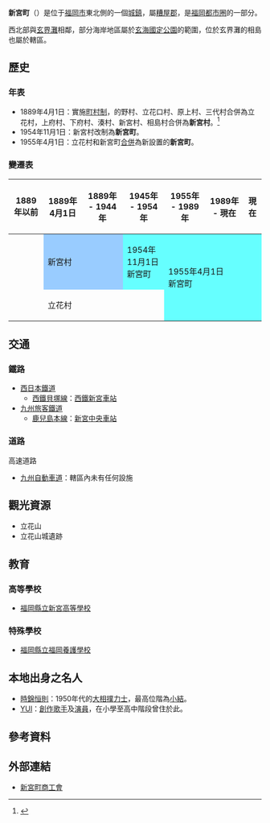 {{日本町村
| 自治體名=新宮
| 町村=町
| 圖像=[[File:Ainosima_Kitazuka_Kofun.jpg|240px]]
| 圖像說明=[[相島北塚古墳|相島北塚古墳]]
| 町村章=[[File:Shingu_Fukuoka_chapter.JPG|100px]]
| 町村章說明=新宮町章
| 日文原名=新宮町
| 平假名=しんぐうまち
| 羅馬字拼音=Shingū-machi
| 都道府縣=福岡縣
| 支廳=
| 郡=糟屋郡
| 編號=40345-8
| 面積=18.87
| 邊界未定=
| 人口=24,634
| 統計時間=2009年12月31日
| 自治體=[[福岡市|福岡市]]（[[東區_(福岡市)|東區]]）、[[古賀市|古賀市]]、[[久山町|久山町]]
| 樹=[[樟樹|樟樹]]、[[松|松]]
| 花=[[橘|橘]]花
| 鳥=[[暗綠繡眼鳥|暗綠繡眼鳥]]
| 其他象徵物=
| 其他象徵=
| 首長=中野昌昭
| 卸任日期=2011年
| 議員數=12
| 郵遞區號=811-0119
| 所在地=糟屋郡新宮町緑濱一丁目1番1号<br>[[File:Shingu_Town_Office.jpg|210px]]
| 電話號碼=92-962-0231
| 外部連結={{url|http://www.town.shingu.fukuoka.jp}}
| 地圖=[[File:Shingu_in_Fukuoka_Prefecture.png|250px]]
| 註記=人口：[http://www.town.shingu.fukuoka.jp/ 新宮町官方網頁]
}}
'''新宮町'''（{{jpn|j=新宮町|hg=しんぐうまち|rm=Shingū machi|f=y}}）是位于[[福岡市|福岡市]]東北側的一個[[城鎮|城鎮]]，屬[[糟屋郡|糟屋郡]]，是[[福岡都市圈|福岡都市圈]]的一部分。

西北部與[[玄界灘|玄界灘]]相鄰，部分海岸地區屬於[[玄海國定公園|玄海國定公園]]的範圍，位於玄界灘的相島也屬於轄區。

==歷史==
===年表===
* 1889年4月1日：實施[[町村制|町村制]]，的野村、立花口村、原上村、三代村合併為立花村，上府村、下府村、湊村、新宮村、相島村合併為'''新宮村'''。<ref>{{cite web | language = ja | publisher = 新宮町公所 | title = 新宮町的沿革 | url = http://www.town.shingu.fukuoka.jp/index.cfm/1,8451,270,164,html | author =  | date = 2009-09-11 | accessdate = 2010-02-13 | deadurl = yes | archiveurl = https://web.archive.org/web/20110517031931/http://www.town.shingu.fukuoka.jp/index.cfm/1,8451,270,164,html | archivedate = 2011年5月17日 | df =  }}</ref>
* 1954年11月1日：新宮村改制為'''新宮町'''。
* 1955年4月1日：立花村和新宮町[[市町村合併|合併]]為新設置的'''新宮町'''。

===變遷表===
{| class="wikitable" style="font-size:x-small"
! 1889年以前
! 1889年4月1日
! 1889年 - 1944年
! 1945年 - 1954年
! 1955年 - 1989年
! 1989年 - 現在
! 現在
|-
| 
| colspan=2 style="background-color:#9cf;" | 新宮村
| style="background-color:#6ff;" | 1954年11月1日<br />新宮町
| rowspan=2 colspan=3 style="background-color:#6ff;" | 1955年4月1日<br />新宮町
|-
| 
| colspan=3 | 立花村
|}

==交通==
===鐵路===
* [[西日本鐵道|西日本鐵道]]
** [[西鐵貝塚線|西鐵貝塚線]]：[[西鐵新宮車站|西鐵新宮車站]]
* [[九州旅客鐵道|九州旅客鐵道]]
** [[鹿兒島本線|鹿兒島本線]]：[[新宮中央車站|新宮中央車站]]

===道路===
; 高速道路
* [[九州自動車道|九州自動車道]]：轄區內未有任何設施

==觀光資源==
* 立花山
* 立花山城遺跡

==教育==
===高等學校===
* [[福岡縣立新宮高等學校|福岡縣立新宮高等學校]]

===特殊學校===
* [[福岡縣立福岡養護學校|福岡縣立福岡養護學校]]

== 本地出身之名人 ==
* [[時錦恒則|時錦恒則]]：1950年代的[[大相撲|大相撲]][[力士|力士]]，最高位階為[[小結|小結]]。
* [[YUI_(藝人)|YUI]]：[[創作歌手|創作歌手]]及[[演員|演員]]，在小學至高中階段曾住於此。

== 參考資料 ==
{{reflist}}

==外部連結==
{{commons category|Shingu, Fukuoka}}
* {{Ja}} [http://www.shinguumachi.or.jp/ 新宮町商工會] {{Wayback|url=http://www.shinguumachi.or.jp/ |date=20200810164658 }}

{{福岡縣}}{{Authority control}}